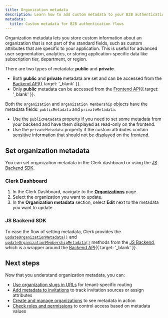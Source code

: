 ```yaml
---
title: Organization metadata
description: Learn how to add custom metadata to your B2B authentication flows to store additional information in the org object for advanced user segmentation, analytics, and B2B workflows.
metadata:
  title: Custom metadata for B2B authentication flows
---
```


Organization metadata lets you store custom information about an organization that is not part of the standard fields, such as custom attributes that are specific to your application. This is useful for advanced user segmentation, analytics, or storing application-specific data like subscription tier, department, or region.

There are two types of metadata: **public** and **private**.

- Both **public** and **private** metadata are set and can be accessed from the [Backend API](/docs/reference/backend-api){{ target: '_blank' }}.
- Only **public** metadata can be accessed from the [Frontend API](/docs/reference/frontend-api/){{ target: '_blank' }}.

Both the `Organization` and `Organization Membership` objects have the metadata fields: `publicMetadata` and `privateMetadata`.

- Use the `publicMetadata` property if you need to set some metadata from your backend and have them displayed as read-only on the frontend.
- Use the `privateMetadata` property if the custom attributes contain sensitive information that should not be displayed on the frontend.

## Set organization metadata

You can set organization metadata in the Clerk dashboard or using the [JS Backend SDK](/docs/js-backend/getting-started/quickstart).

### Clerk Dashboard

1. In the Clerk Dashboard, navigate to the [**Organizations**](https://dashboard.clerk.com/~/organizations) page.
1. Select the organization you want to update.
1. In the **Organization metadata** section, select **Edit** next to the metadata you want to update.

### JS Backend SDK

To ease the flow of setting metadata, Clerk provides the [`updateOrganizationMetadata()`](/docs/reference/backend/organization/update-organization-metadata) and [`updateOrganizationMembershipMetadata()`](/docs/reference/backend/organization/update-organization-membership-metadata) methods from the [JS Backend](/docs/js-backend/getting-started/quickstart), which is a wrapper around the [Backend API](/docs/reference/backend-api){{ target: '_blank' }}.

<Include src="_partials/metadata-callout" />

## Next steps

Now that you understand organization metadata, you can:

- [Use organization slugs in URLs](/docs/guides/organizations/org-slugs-in-urls) for tenant-specific routing
- [Add metadata to invitations](/docs/guides/organizations/add-members/invitations#invitation-metadata) to track invitation sources or assign attributes
- [Create and manage organizations](/docs/guides/organizations/create-and-manage) to see metadata in action
- [Check roles and permissions](/docs/guides/organizations/control-access/check-access) to control access based on metadata values

